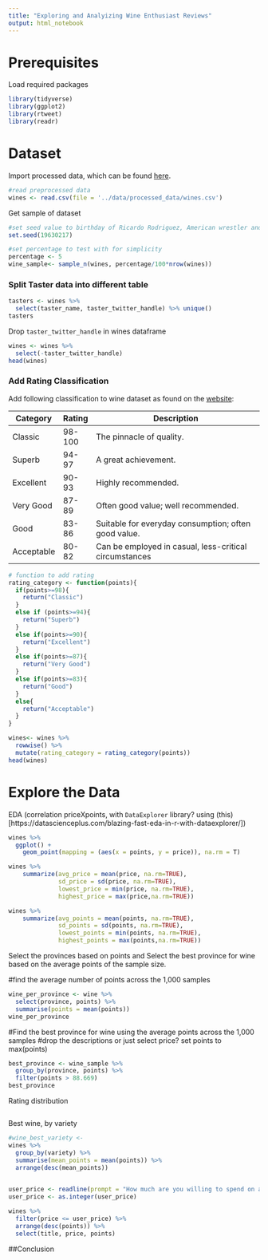 ```yaml
---
title: "Exploring and Analyizing Wine Enthusiast Reviews"
output: html_notebook
---
```


# Prerequisites

Load required packages
```r
library(tidyverse)
library(ggplot2)
library(rtweet)
library(readr)
```

# Dataset

Import processed data, which can be found [here](https://github.com/C4rbyn3m4n/wine_reviews_data_analysis/blob/master/data/processed_data/preprocessing.rmd).

```r
#read preprocessed data
wines <- read.csv(file = '../data/processed_data/wines.csv')
```

Get sample of dataset
```r
#set seed value to birthday of Ricardo Rodriguez, American wrestler and ring announcer and Dr. Reinaldo (Rei) Sanchez-Arias
set.seed(19630217)

#set percentage to test with for simplicity
percentage <- 5
wine_sample<- sample_n(wines, percentage/100*nrow(wines))
```

### Split Taster data into different table

```r
tasters <- wines %>%
  select(taster_name, taster_twitter_handle) %>% unique()
tasters
```

Drop `taster_twitter_handle` in wines dataframe

```r
wines <- wines %>%
  select(-taster_twitter_handle)
head(wines)
```

### Add Rating Classification

Add following classification to wine dataset as found on the [website](https://www.winemag.com/2010/04/09/you-asked-how-is-a-wines-score-determined/):

|Category  | Rating  | Description                                            |
|----------|---------|--------------------------------------------------------|
|Classic   |	98-100 | The pinnacle of quality.                               |
|Superb    |	94-97	 | A great achievement.                                   |
|Excellent |	90-93	 | Highly recommended.                                    |
|Very Good |  87-89	 | Often good value; well recommended.                    |
|Good	     |  83-86	 | Suitable for everyday consumption; often good value.   |
|Acceptable|	80-82	 | Can be employed in casual, less-critical circumstances |

```r
# function to add rating
rating_category <- function(points){
  if(points>=98){
    return("Classic")
  }
  else if (points>=94){
    return("Superb")
  }
  else if(points>=90){
    return("Excellent")
  }
  else if(points>=87){
    return("Very Good")
  }
  else if(points>=83){
    return("Good")
  }
  else{
    return("Acceptable")
  }
}

wines<- wines %>%
  rowwise() %>%
  mutate(rating_category = rating_category(points))
head(wines)
```

# Explore the Data

EDA (correlation priceXpoints, with ```DataExplorer``` library? using (this)[https://datascienceplus.com/blazing-fast-eda-in-r-with-dataexplorer/])
```r
wines %>% 
  ggplot() +
    geom_point(mapping = (aes(x = points, y = price)), na.rm = T)
```

```r
wines %>%
    summarize(avg_price = mean(price, na.rm=TRUE), 
              sd_price = sd(price, na.rm=TRUE),
              lowest_price = min(price, na.rm=TRUE),
              highest_price = max(price,na.rm=TRUE))
```

```r
wines %>%
    summarize(avg_points = mean(points, na.rm=TRUE), 
              sd_points = sd(points, na.rm=TRUE),
              lowest_points = min(points, na.rm=TRUE),
              highest_points = max(points,na.rm=TRUE))
```

Select the provinces based on points  and Select the best province for wine based on the average points of the sample size. 

#find the average number of points across the 1,000 samples
```r
wine_per_province <- wine %>% 
  select(province, points) %>% 
  summarise(points = mean(points))
wine_per_province
```


#Find the best province for wine using the average points across the 1,000 samples
#drop the descriptions or just select price? set points to max(points)
```r
best_province <- wine_sample %>% 
  group_by(province, points) %>% 
  filter(points > 88.669)
best_province  
```


Rating distribution

```r

```

Best wine, by variety
```r
#wine_best_variety <- 
wines %>% 
  group_by(variety) %>% 
  summarise(mean_points = mean(points)) %>% 
  arrange(desc(mean_points)) 
  
```

```r
user_price <- readline(prompt = "How much are you willing to spend on a bottle?")
user_price <- as.integer(user_price)

wines %>% 
  filter(price <= user_price) %>% 
  arrange(desc(points)) %>% 
  select(title, price, points)
```


##Conclusion
